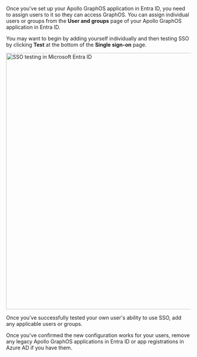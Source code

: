 Once you've set up your Apollo GraphOS application in Entra ID, you need to assign users to it so they can access GraphOS.
You can assign individual users or groups from the **User and groups** page of your Apollo GraphOS application in Entra ID.

You may want to begin by adding yourself individually and then testing SSO by clicking **Test** at the bottom of the **Single sign-on** page.

<img
  src="../graphos/img/sso/entra-sso-test.jpg"
  alt="SSO testing in Microsoft Entra ID"
  className="screenshot"
  width="700"
/>

Once you've successfully tested your own user's ability to use SSO, add any applicable users or groups.

<SSOLegacyUsers />

Once you've confirmed the new configuration works for your users, remove any legacy Apollo GraphOS applications in Entra ID or app registrations in Azure AD if you have them.
